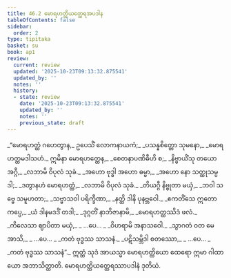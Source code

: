 ```yaml
---
title: 46.2 မောရဟတ္ထိယတ္ထေရအပဒါန
tableOfContents: false
sidebar:
  order: 2
type: tipitaka
basket: su
book: ap1
review:
  current: review
  updated: '2025-10-23T09:13:32.875541'
  updated_by: ''
  notes: ''
  history:
  - state: review
    date: '2025-10-23T09:13:32.875541'
    updated_by: ''
    notes: ''
    previous_state: draft
---
```



<ReviewStatus review={frontmatter.review} showDetails={true} />

<HypothesisAnnotation frontmatter={frontmatter} />

<DynamicBreadcrumb />

<Division number="9" book="ap1" e="ch" v="20" p="429">

<Paragraph number="5889" type="verses" book="ap1">
_“မောရဟတ္ထံ ဂဟေတွာန,_  
ဥပေသိံ လောကနာယကံ;_  
_ပသန္နစိတ္တော သုမနော,_  
_မောရဟတ္ထမဒါသဟံ._  

</Paragraph>

</Division>
<Division number="10" book="ap1" e="ch" v="20" p="429">

<Paragraph number="5890" type="verses" book="ap1">
ဣမိနာ မောရဟတ္ထေန,_  
_စေတနာပဏိဓီဟိ စ;_  
_နိဗ္ဗာယိံသု တယော အဂ္ဂီ,_  
_လဘာမိ ဝိပုလံ သုခံ._  

</Paragraph>

</Division>
<Division number="11" book="ap1" e="ch" v="20" p="429">

<Paragraph number="5891" type="verses" book="ap1">
_အဟော ဗုဒ္ဓါ အဟော ဓမ္မာ,_  
_အဟော နော သတ္ထုသမ္ပဒါ;_  
_ဒတွာနဟံ မောရဟတ္ထံ,_  
_လဘာမိ ဝိပုလံ သုခံ._  

</Paragraph>

</Division>
<Division number="12" book="ap1" e="ch" v="20" p="430">

<Paragraph number="5892" type="verses" book="ap1">
_တိယဂ္ဂီ နိဗ္ဗုတာ မယှံ,_  
_ဘဝါ သဗ္ဗေ သမူဟတာ;_  
_သဗ္ဗာသဝါ ပရိက္ခီဏာ,_  
_နတ္ထိ ဒါနိ ပုနဗ္ဘဝေါ._  

</Paragraph>

</Division>
<Division number="13" book="ap1" e="ch" v="20" p="430">

<Paragraph number="5893" type="verses" book="ap1">
_ဧကတိံသေ ဣတော ကပ္ပေ,_  
_ယံ ဒါနမဒဒိံ တဒါ;_  
_ဒုဂ္ဂတိံ နာဘိဇာနာမိ,_  
_မောရဟတ္ထဿိဒံ ဖလံ._  

</Paragraph>

</Division>
<Division number="14" book="ap1" e="ch" v="20" p="430">

<Paragraph number="5894" type="verses" book="ap1">
_ကိလေသာ ဈာပိတာ မယှံ,_  
_ …ပေ… _  
_ဝိဟရာမိ အနာသဝေါ._  

</Paragraph>

</Division>
<Division number="15" book="ap1" e="ch" v="20" p="430">

<Paragraph number="5895" type="verses" book="ap1">
_သွာဂတံ ဝတ မေ အာသိ,_  
_ …ပေ… _  
_ကတံ ဗုဒ္ဓဿ သာသနံ._  

</Paragraph>

</Division>
<Division number="16" book="ap1" e="ch" v="20" p="430">

<Paragraph number="5896" type="verses" book="ap1">
_ပဋိသမ္ဘိဒါ စတဿော,_  
_ …ပေ… _  
_ကတံ ဗုဒ္ဓဿ သာသနံ”._  

</Paragraph>

<Paragraph number="5897" book="ap1">
ဣတ္ထံ သုဒံ အာယသ္မာ မောရဟတ္ထိယော ထေရော ဣမာ ဂါထာယော အဘာသိတ္ထာတိ.

</Paragraph>
</Division>

<Paragraph number="5898" type="center" book="ap1">
မောရဟတ္ထိယတ္ထေရဿာပဒါနံ ဒုတိယံ.
</Paragraph>